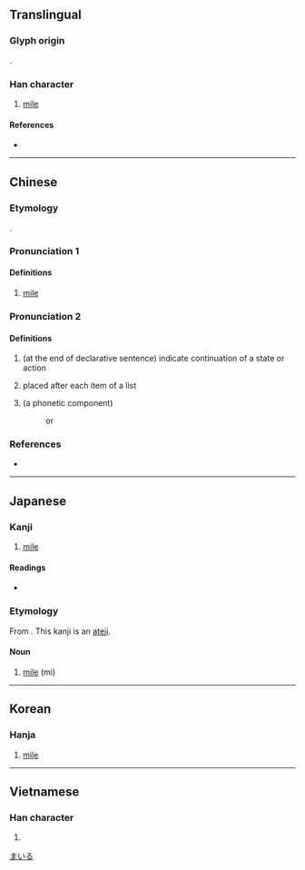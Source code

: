 {{character info/new}}
==Translingual==

===Glyph origin===
{{Han etym}}
{{Han compound|口|里|c1=s|c2=p|ls=psc}}.

===Han character===
{{Han char|rn=30|rad=口|as=07|sn=10|four=66014|canj=RWG|ids=⿰口里}}

# [[mile]]

====References====
* {{Han ref|kx=0190.160|dkj=03649|dj=0409.320|hdz=10629.030|uh=54E9|ud=21737|bh=ADF9|bd=44537}}

----

==Chinese==
{{zh-forms}}

===Etymology===
{{lb|zh|Min Nan}} {{bor|zh|en|mile}}.

===Pronunciation 1===
{{zh-pron
|m=lǐ
|c=lei5
|h=pfs=
|md=
|mn=mai
|w=
|mc=
|oc=
|cat=n
}}

====Definitions====
{{zh-hanzi}}

# {{lb|zh|obsolete}} [[mile]]
#: {{zh-also|英里}}

===Pronunciation 2===
{{zh-pron
|m=li
|c=le1
|h=pfs=
|md=
|mn=ml:--li/qz,xm:--le/zz:--lee/tw:mai
|w=
|mc=
|oc=
|cat=part
}}

====Definitions====
{{zh-hanzi}}

# (at the end of declarative sentence) indicate continuation of a state or action
#: {{zh-syn|呢}}
# placed after each item of a list
#: {{zh-syn|啦}}
# (a phonetic component)
#: {{zh-l|哩哩啦啦}}
#: {{zh-l|哩哩囉囉}} or {{zh-l|哩哩羅羅}}

===References===
* {{R:cedict}}

----

==Japanese==

===Kanji===
{{ja-kanji|grade=n|rs=口07}}

# [[mile]]

====Readings====
* {{ja-readings|on=[[り]] (ri)|kun=[[わい]] (wai), [[マイル]] (mairu)}}

===Etymology===
{{ja-kanjitab|まいる|yomi=kun}}
From {{etyl|en|ja|sort=まいる}} {{m|en|mile}}. This kanji is an [[当て字|ateji]].

====Noun====
{{ja-noun|マイル}}

# [[mile]] (mi)

[[Category:Japanese terms spelled with ateji|まいる]]

----

==Korean==

===Hanja===
{{ko-hanja|hangeul=리|rv=ri|mr=ri}}

# [[mile]]

----

==Vietnamese==

===Han character===
{{vi-hantu|[[ré]], [[lí]], [[rí]]|rs=口07}}

# {{defn|lang=vi|sort=口07}}